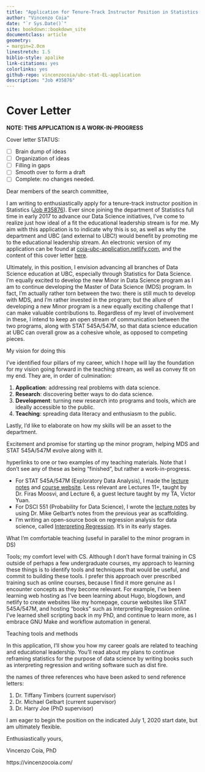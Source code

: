 ```yaml
--- 
title: "Application for Tenure-Track Instructor Position in Statistics at UBC"
author: "Vincenzo Coia"
date: "`r Sys.Date()`"
site: bookdown::bookdown_site
documentclass: article
geometry: 
- margin=2.0cm
linestretch: 1.5
biblio-style: apalike
link-citations: yes
colorlinks: yes
github-repo: vincenzocoia/ubc-stat-EL-application
description: "Job #35876"
---
```


# Cover Letter

**NOTE: THIS APPLICATION IS A WORK-IN-PROGRESS**

Cover letter STATUS:

- [ ] Brain dump of ideas
- [ ] Organization of ideas
- [ ] Filling in gaps
- [ ] Smooth over to form a draft
- [ ] Complete: no changes needed.


<!-- Note to self: Make this like the "trailhead" of the Explore magazine -->

Dear members of the search committee,

I am writing to enthusiastically apply for a tenure-track instructor position in Statistics ([Job #35876](https://www.stat.ubc.ca/three-tenure-track-instructor-positions-statistics-35876)). Ever since joining the department of Statistics full time in early 2017 to advance our Data Science initiatives, I've come to realize just how ideal of a fit the educational leadership stream is for me. My aim with this application is to indicate why this is so, as well as why the department and UBC (and external to UBC!) would benefit by promoting me to the educational leadership stream. An electronic version of my application can be found at [coia-ubc-application.netlify.com](https://coia-ubc-application.netlify.com/), and the content of this cover letter [here]().

Ultimately, in this position, I envision advancing all branches of Data Science education at UBC, especially through Statistics for Data Science. I'm equally excited to develop the new Minor in Data Science program as I am to continue developing the Master of Data Science (MDS) program. In fact, I'm actually rather torn between the two: there is still much to develop with MDS, and I'm rather invested in the program; but the allure of developing a new Minor program is a new equally exciting challenge that I can make valuable contributions to. Regardless of my level of involvement in these, I intend to keep an open stream of communication between the two programs, along with STAT 545A/547M, so that data science education at UBC can overall grow as a cohesive whole, as opposed to competing pieces. 

My vision for doing this 

I've identified four pillars of my career, which I hope will lay the foundation for my vision going forward in the teaching stream, as well as convey fit on my end. They are, in order of culmination:

1. __Application__: addressing real problems with data science.
2. __Research__: discovering better ways to do data science.
3. __Development__: turning new research into programs and tools, which are ideally accessible to the public.
4. __Teaching__: spreading data literacy and enthusiasm to the public.


Lastly, I'd like to elaborate on how my skills will be an asset to the department. 

Excitement and promise for starting up the minor program, helping MDS and STAT 545A/547M evolve along with it.

hyperlinks to one or two examples of my teaching materials. Note that I don't see any of these as being "finished", but rather a work-in-progress.

- For STAT 545A/547M (Exploratory Data Analysis), I made the [lecture notes](https://stat545guidebook.netlify.com/) and [course website](https://stat545.stat.ubc.ca/). Less relevant are Lectures 11+, taught by Dr. Firas Moosvi, and Lecture 6, a guest lecture taught by my TA, Victor Yuan.
- For DSCI 551 (Probability for Data Science), I wrote the [lecture notes](https://ubc-mds.github.io/DSCI_551_stat-prob-dsci/lectures/) by using Dr. Mike Gelbart's notes from the previous year as scaffolding.
- I'm writing an open-source book on regression analysis for data science, called [Interpreting Regression](https://interpreting-regression.netlify.com/). It's in its early stages.

What I'm comfortable teaching (useful in parallel to the minor program in DS)

Tools; my comfort level with CS. Although I don't have formal training in CS outside of perhaps a few undergraduate courses, my approach to learning these things is to identify tools and techniques that would be useful, and commit to building these tools. I prefer this approach over prescribed training such as online courses, because I find it more genuine as I encounter concepts as they become relevant. For example, I've been learning web hosting as I've been learning about Hugo, blogdown, and netlify to create websites like my homepage, course websites like STAT 545A/547M, and hosting "books" such as Interpreting Regression online. I've learned shell scripting back in my PhD, and continue to learn more, as I embrace GNU Make and workflow automation in general. 

Teaching tools and methods

In this application, I'll show you how my career goals are related to teaching and educational leadership. You'll read about my plans to continue reframing statistics for the purpose of data science by writing books such as interpreting regression and writing software such as dist fire.

the names of three references who have been asked to send reference letters:

1. Dr. Tiffany Timbers (current supervisor)
2. Dr. Michael Gelbart (current supervisor)
3. Dr. Harry Joe (PhD supervisor)

I am eager to begin the position on the indicated July 1, 2020 start date, but am ultimately flexible. 

Enthusiastically yours,

Vincenzo Coia, PhD

https://vincenzocoia.com/
